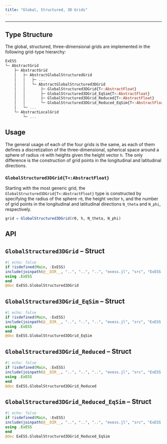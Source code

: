 ```yaml
---
title: "Global, Structured, 3D Grids"
---
```

---

## Type Structure

The global, structured, three-dimensional grids are implemented in the following grid-type hierarchy:

```julia
ExESS
└─ AbstractGrid
    ├─ AbstractGrid
    │   ├─ AbstractGlobalStructuredGrid
    │   │   ├─ ...
    │   │   └─ AbstractGlobalStructured3DGrid
    │   │       ├─ GlobalStructured3DGrid{T<:AbstractFloat}
    │   │       ├─ GlobalStructured3DGrid_EqSim{T<:AbstractFloat}
    │   │       ├─ GlobalStructured3DGrid_Reduced{T<:AbstractFloat}
    │   │       └─ GlobalStructured3DGrid_Reduced_EqSim{T<:AbstractFloat}
    │   └─ ...
    └─ AbstractLocalGrid
        └─ ...
```

## Usage

The general usage of each of the four grids is the same, as each of them defines a discretization of the three-dimensional, spherical space around a sphere of radius `r0` with heights given the height vector `h`. The only difference is the construction of grid points in the longitudinal and latitudinal directions. 

### `GlobalStructured3DGrid{T<:AbstractFloat}`

Starting with the most generic grid, the `GlobalStructured3DGrid{T<:AbstractFloat}` type is constructed by specifying the radius of the sphere `r0`, the height vector `h`, and the number of grid points in the longitudinal and latitudinal directions `N_theta` and `N_phi`, respectively. 

::: {.grid}

::: {.g-col-6}
```julia
grid = GlobalStructured3DGrid(r0, h, N_theta, N_phi)
```
:::

::: {.g-col-6}
:::

:::

## API

::: {.callout-note appearance="simple" icon=false}
# ``GlobalStructured3DGrid`` -- Struct
```julia
#| echo: false
if !isdefined(Main, :ExESS)
include(joinpath(@__DIR__, "..", "..", "..", "exess.jl", "src", "ExESS.jl"))
using .ExESS
end
@doc ExESS.GlobalStructured3DGrid
```
:::

::: {.callout-note appearance="simple" icon=false}
# ``GlobalStructured3DGrid_EqSim`` -- Struct
```julia
#| echo: false
if !isdefined(Main, :ExESS)
include(joinpath(@__DIR__, "..", "..", "..", "exess.jl", "src", "ExESS.jl"))
using .ExESS
end
@doc ExESS.GlobalStructured3DGrid_EqSim
```
:::


::: {.callout-note appearance="simple" icon=false}
# ``GlobalStructured3DGrid_Reduced`` -- Struct
```julia
#| echo: false
if !isdefined(Main, :ExESS)
include(joinpath(@__DIR__, "..", "..", "..", "exess.jl", "src", "ExESS.jl"))
using .ExESS
end
@doc ExESS.GlobalStructured3DGrid_Reduced
```
:::


::: {.callout-note appearance="simple" icon=false}
# ``GlobalStructured3DGrid_Reduced_EqSim`` -- Struct
```julia
#| echo: false
if !isdefined(Main, :ExESS)
include(joinpath(@__DIR__, "..", "..", "..", "exess.jl", "src", "ExESS.jl"))
using .ExESS
end
@doc ExESS.GlobalStructured3DGrid_Reduced_EqSim
```
:::